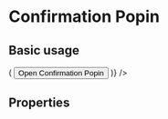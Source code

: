 
<Meta title="Components|ConfirmationPopin" component={ConfirmationPopin} />

# Confirmation Popin

## Basic usage

<Preview>
  <Story name="Basic usage">
    <ConfirmationPopin
      title="Confirmation title"
      content="Can you confirm by clicking on OK, else click Cancel ?"
      withOk
      withCancel
      className="default-theme"
      renderTrigger={({ show }) => (
        <Button onClick={show}>
          Open Confirmation Popin
        </Button>
      )}
    />
  </Story>
</Preview>

## Properties

<Props of={ConfirmationPopin} />
